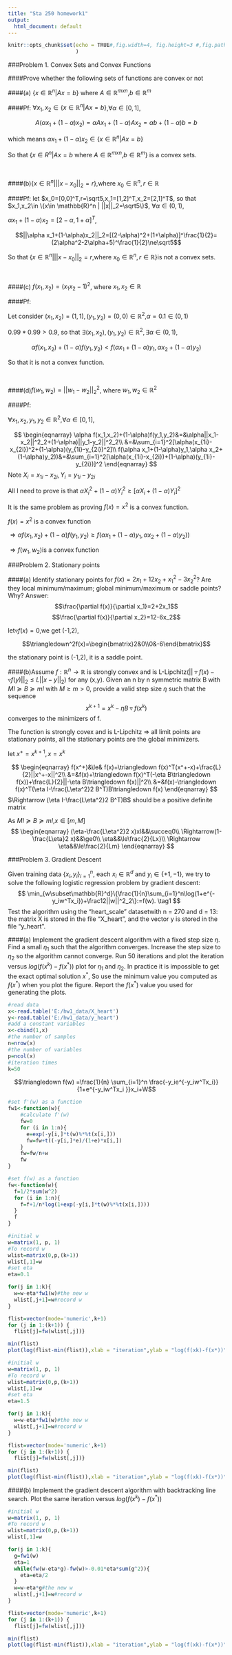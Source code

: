 ---
title: "Sta 250 homework1"
output:
  html_document: default
---

```{r setup, include=FALSE}
knitr::opts_chunk$set(echo = TRUE#,fig.width=4, fig.height=3 #,fig.path='Figs/'
                      )
```
###Problem 1. Convex Sets and Convex Functions

####Prove whether the following sets of functions are convex or not
<br>

####(a) {$x\in \mathbb{R}^n | Ax=b$} where $A\in \mathbb{R}^{mxn}$,$b\in \mathbb{R}^m$

####Pf:
$\forall x_1,x_2\in \{x\in \mathbb{R}^n | Ax=b\}$,$\forall \alpha\in[0,1]$,

$$A(\alpha x_1+(1-\alpha)x_2)=\alpha Ax_1+(1-\alpha)Ax_2=\alpha b+(1-\alpha)b=b$$

which means $\alpha x_1+(1-\alpha)x_2\in\{x\in \mathbb{R}^n | Ax=b\}$

So that
{$x\in R^n | Ax=b$ where $A\in \mathbb{R}^{mxn}$,$b\in \mathbb{R}^m$} 
is a convex sets.

<br>

####(b){$x\in \mathbb{R}^n | ||x-x_0||_2=r$},where $x_0\in \mathbb{R}^n,r\in \mathbb{R}$

####Pf:
let $x_0=[0,0]^T,r=\sqrt5,x_1=[1,2]^T,x_2=[2,1]^T$, so that $x_1,x_2\in \{x\in \mathbb{R}^n | ||x||_2=\sqrt5\}$, $\forall\alpha\in(0,1)$,

$\alpha x_1+(1-\alpha)x_2=[2-\alpha,1+\alpha]^T$,

$$||\alpha x_1+(1-\alpha)x_2||_2=[(2-\alpha)^2+(1+\alpha)]^\frac{1}{2}=(2\alpha^2-2\alpha+5)^\frac{1}{2}\ne\sqrt5$$

So that {$x\in \mathbb{R}^n | ||x-x_0||_2=r$,where $x_0\in \mathbb{R}^n,r\in \mathbb{R}$}is not a convex sets.

<br>

####(c) $f(x_1,x_2)=(x_1x_2-1)^2$, where $x_1,x_2\in \mathbb{R}$

####Pf:

Let consider $(x_1,x_2)=(1,1),(y_1,y_2)=(0,0)\in \mathbb{R}^2$,$\alpha=0.1\in(0,1)$


\begin{eqnarray}
f(\alpha x_1+(1-\alpha)y_1,\alpha x_2+(1-\alpha)y_2)&=&f(0.1,0,1)=(0.1^2-1)^2=0.99^2\\
\alpha f(x_1,x_2)+(1-\alpha)f(y_1,y_2)&=&\alpha f(1,1)+(1-\alpha)f(0,0)=0.9
\end{eqnarray}


$0.99*0.99>0.9$, so that $\exists (x_1,x_2),(y_1,y_2)\in \mathbb{R}^2,\exists\alpha\in(0,1),$

$$\alpha f(x_1,x_2)+(1-\alpha)f(y_1,y_2)<f(\alpha x_1+(1-\alpha)y_1,\alpha x_2+(1-\alpha)y_2)$$

So that it is not a convex function.

<br>

####(d)$f(w_1,w_2)=||w_1-w_2||^2_2$, where $w_1,w_2\in\mathbb{R}^2$

####Pf:

$\forall x_1,x_2,y_1,y_2\in\mathbb{R}^2$,$\forall \alpha\in[0,1]$,

$$
\begin{eqnarray}
\alpha f(x_1,x_2)+(1-\alpha)f(y_1,y_2)&=&\alpha||x_1-x_2||^2_2+(1-\alpha)||y_1-y_2||^2_2\\
&=&\sum_{i=1}^2[\alpha(x_{1i}-x_{2i})^2+(1-\alpha)(y_{1i}-y_{2i})^2]\\
f(\alpha x_1+(1-\alpha)y_1,\alpha x_2+(1-\alpha)y_2))&=&\sum_{i=1}^2[\alpha(x_{1i}-x_{2i})+(1-\alpha)(y_{1i}-y_{2i})]^2
\end{eqnarray}
$$
Note $X_i=x_{1i}-x_{2i},Y_i=y_{1i}-y_{2i}$


All I need to prove is that $\alpha X_i^2+(1-\alpha)Y_i^2\ge[\alpha X_i+(1-\alpha)Y_i]^2$

It is the same problem as proving $f(x)=x^2$ is a convex function.

$f(x)=x^2$ is a convex function

$\Rightarrow\alpha f(x_1,x_2)+(1-\alpha)f(y_1,y_2)\ge f(\alpha x_1+(1-\alpha)y_1,\alpha x_2+(1-\alpha)y_2))$ 

$\Rightarrow f(w_1,w_2)$is a convex function

###Problem 2. Stationary points

####(a) Identify stationary points for $f(x)=2x_1+12x_2+x_1^2-3x_2^2$? Are they local minimum/maximum; global minimum/maximum or saddle points? Why?
Answer:
$$\frac{\partial f(x)}{\partial x_1}=2+2x_1$$
$$\frac{\partial f(x)}{\partial x_2}=12-6x_2$$

let$\triangledown f(x)=0$,we get (-1,2),

$$\triangledown^2f(x)=\begin{bmatrix}2&0\\0&-6\end{bmatrix}$$

the stationary point is (-1,2), it is a saddle point.

####(b)Assume $f:\mathbb{R}^n\to\mathbb{R}$ is strongly convex and is L-Lipchitz($||\triangledown f(x)-\triangledown f(y)||_2\le L||x-y||_2$) for any (x,y). Given an n by n symmetric matrix B with $MI\succeq B\succeq mI$ with $M\ge m>0$, provide a valid step size $\eta$ such that the sequence $$x^{k+1}=x^k-\eta B\triangledown f(x^k)$$ converges to the minimizers of f.

The function is strongly covex and is L-Lipchitz $\Rightarrow$ all limit points are stationary points, all the stationary points are the global minimizers.

let $x^+=x^{k+1},x=x^{k}$

  $$
  \begin{eqnarray}
  f(x^+)&\le& f(x)+\triangledown f(x)^T(x^+-x)+\frac{L}{2}||x^+-x||^2\\
  &=&f(x)+\triangledown f(x)^T(-\eta B\triangledown f(x))+\frac{L}{2}||-\eta B\triangledown f(x)||^2\\
  &=&f(x)-\triangledown f(x)^T(\eta I-\frac{L\eta^2}2 B^T)B\triangledown f(x)
  \end{eqnarray}
  $$
$\Rightarrow (\eta I-\frac{L\eta^2}2 B^T)B$ should be a positive definite matrix

As $MI\succeq B\succeq mI$,$x\in[m,M]$
$$
\begin{eqnarray}
(\eta-\frac{L\eta^2}2 x)xI&&\succeq0\\
\Rightarrow(1-\frac{L\eta}2 x)&&\ge0\\
\eta&&\le\frac{2}{Lx}\\
\Rightarrow \eta&&\le\frac{2}{Lm}
\end{eqnarray}
$$

###Problem 3. Gradient Descent

Given training data $\{x_i,y_i\}^n_{i=1}$, each $x_i\in\mathbb{R}^d$ and $y_i\in\{+1,-1\}$, we try to solve the following logistic regression problem by gradient descent:
$$
\min_{w\subset\mathbb{R}^d}\{\frac{1}{n}\sum_{i=1}^n\log(1+e^{-y_iw^Tx_i})+\frac12||w||^2_2\}:=f(w).
\tag1
$$
Test the algorithm using the "heart_scale" datasetwith n = 270 and d = 13: the matrix X is stored in the file "X_heart", and the vector y is stored in the file "y_heart".

####(a) 
Implement the gradient descent algorithm with a fixed step size $\eta$. Find a small $\eta_1$ such that the algorithm converges. Increase the step size to $\eta_2$ so the algorithm cannot converge. Run 50 iterations and plot the iteration versus $log(f(x^k)-f(x^*))$ plot for $\eta_1$ and $\eta_2$. In practice it is impossible to get the exact optimal solution $x^*$, So use the minimum value you computed as $f(x^*)$ when you plot the figure. Report the $f(x^*)$ value you used for generating the plots.

```{r read data}
#read data
x<-read.table('E:/hw1_data/X_heart')
y<-read.table('E:/hw1_data/y_heart')
#add a constant variables
x<-cbind(1,x)
#the number of samples
n=nrow(x)
#the number of variables
p=ncol(x)
#iteration times
k=50
```


$$\triangledown f(w) =\frac{1}{n} \sum_{i=1}^n \frac{-y_ie^{-y_iw^Tx_i}}{1+e^{-y_iw^Tx_i }}x_i+W$$
```{r fw1}
#set f'(w) as a function
fw1<-function(w){
    #calculate f'(w)
    fw=0
    for (i in 1:n){
      e=exp(-y[i,]*t(w)%*%t(x[i,]))
      fw=fw+t((-y[i,]*e)/(1+e)*x[i,])
    }
    fw=fw/n+w
    fw
}
```

```{r fw}
#set f(w) as a function
fw<-function(w){
  f=1/2*sum(w^2)
  for (i in 1:n){
    f=f+1/n*log(1+exp(-y[i,]*t(w)%*%t(x[i,])))
  }
  f
}
```

```{r}
#initial w
w=matrix(1, p, 1)
#To record w
wlist=matrix(0,p,(k+1))
wlist[,1]=w
#set eta
eta=0.1

for(j in 1:k){
  w=w-eta*fw1(w)#the new w
  wlist[,j+1]=w#record w
}
```

```{r}
flist=vector(mode='numeric',k+1)
for (j in 1:(k+1)) {
  flist[j]=fw(wlist[,j])}
```

```{r}
min(flist)
plot(log(flist-min(flist)),xlab = "iteration",ylab = "log(f(xk)-f(x*))",main = "Gradient Descent with a small fixed step size")
```

```{r}
#initial w
w=matrix(1, p, 1)
#To record w
wlist=matrix(0,p,(k+1))
wlist[,1]=w
#set eta
eta=1.5

for(j in 1:k){
  w=w-eta*fw1(w)#the new w
  wlist[,j+1]=w#record w
}
```

```{r}
flist=vector(mode='numeric',k+1)
for (j in 1:(k+1)) {
  flist[j]=fw(wlist[,j])}
```

```{r}
min(flist)
plot(log(flist-min(flist)),xlab = "iteration",ylab = "log(f(xk)-f(x*))",main = "Gradient Descent with a big fixed step size")
```

####(b)
Implement the gradient descent algorithm with backtracking line search. Plot the same iteration versus $log(f(x^k)-f(x^*))$

```{r}
#initial w
w=matrix(1, p, 1)
#To record w
wlist=matrix(0,p,(k+1))
wlist[,1]=w

for(j in 1:k){
  g=fw1(w)
  eta=1
  while(fw(w-eta*g)-fw(w)>-0.01*eta*sum(g^2)){
    eta=eta/2
  }
  w=w-eta*g#the new w
  wlist[,j+1]=w#record w
}
```

```{r}
flist=vector(mode='numeric',k+1)
for (j in 1:(k+1)) {
  flist[j]=fw(wlist[,j])}
```

```{r}
min(flist)
plot(log(flist-min(flist)),xlab = "iteration",ylab = "log(f(xk)-f(x*))",main = "Gradient Descent with backtracking line search")
```

